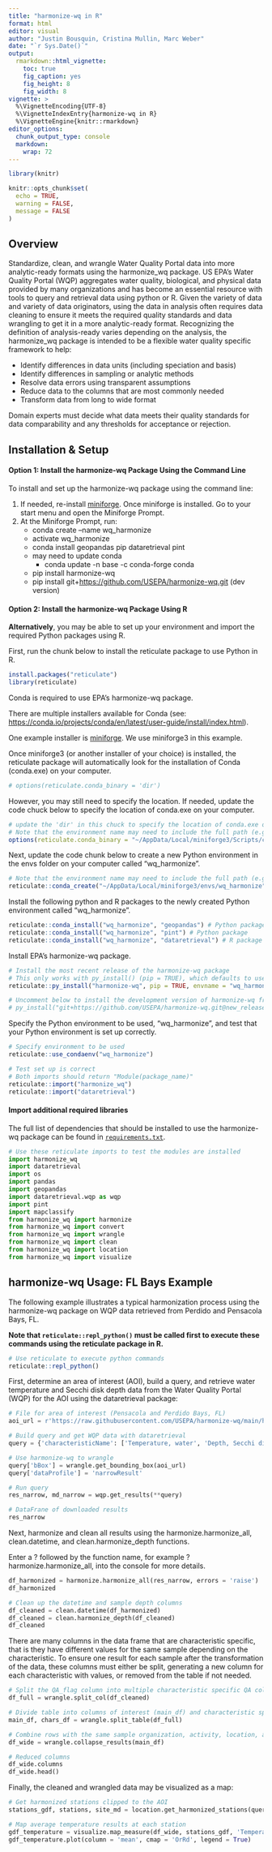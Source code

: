 ```yaml
---
title: "harmonize-wq in R"
format: html
editor: visual
author: "Justin Bousquin, Cristina Mullin, Marc Weber"
date: "`r Sys.Date()`"
output: 
  rmarkdown::html_vignette:
    toc: true
    fig_caption: yes
    fig_height: 8
    fig_width: 8
vignette: >
  %\VignetteEncoding{UTF-8}
  %\VignetteIndexEntry{harmonize-wq in R}
  %\VignetteEngine{knitr::rmarkdown}
editor_options:
  chunk_output_type: console
  markdown:
    wrap: 72
---
```


```r
library(knitr)

knitr::opts_chunk$set(
  echo = TRUE,
  warning = FALSE,
  message = FALSE
)
```

## Overview

Standardize, clean, and wrangle Water Quality Portal data into more
analytic-ready formats using the harmonize_wq package. US EPA's Water
Quality Portal (WQP) aggregates water quality, biological, and physical
data provided by many organizations and has become an essential resource
with tools to query and retrieval data using python or R. Given the
variety of data and variety of data originators, using the data in
analysis often requires data cleaning to ensure it meets the required
quality standards and data wrangling to get it in a more analytic-ready
format. Recognizing the definition of analysis-ready varies depending on
the analysis, the harmonize_wq package is intended to be a flexible
water quality specific framework to help:

-   Identify differences in data units (including speciation and basis)
-   Identify differences in sampling or analytic methods
-   Resolve data errors using transparent assumptions
-   Reduce data to the columns that are most commonly needed
-   Transform data from long to wide format

Domain experts must decide what data meets their quality standards for
data comparability and any thresholds for acceptance or rejection.

## Installation & Setup

#### Option 1: Install the harmonize-wq Package Using the Command Line

To install and set up the harmonize-wq package using the command line:

1.  If needed, re-install
    [miniforge](https://github.com/conda-forge/miniforge). Once
    miniforge is installed. Go to your start menu and open the Miniforge
    Prompt.
2.  At the Miniforge Prompt, run:
    -   conda create --name wq_harmonize
    -   activate wq_harmonize
    -   conda install geopandas pip dataretrieval pint
    -   may need to update conda
        -   conda update -n base -c conda-forge conda
    -   pip install harmonize-wq
    -   pip install git+<https://github.com/USEPA/harmonize-wq.git> (dev
        version)

#### Option 2: Install the harmonize-wq Package Using R

**Alternatively**, you may be able to set up your environment and import
the required Python packages using R.

First, run the chunk below to install the reticulate package to use Python in R.

```r
install.packages("reticulate")
library(reticulate)
```

Conda is required to use EPA's harmonize-wq package. 

There are multiple installers available for Conda 
(see: <https://conda.io/projects/conda/en/latest/user-guide/install/index.html>).

One example installer is
[miniforge](https://github.com/conda-forge/miniforge). We use miniforge3 in this 
example.

Once miniforge3 (or another installer of your choice) is installed, the
reticulate package will automatically look for the installation of Conda (conda.exe) 
on your computer. 

```r
# options(reticulate.conda_binary = 'dir')
```

However, you may still need to specify the location. If needed, update the code chuck below to specify the location of conda.exe on your computer.

```r
# update the 'dir' in this chuck to specify the location of conda.exe on your computer
# Note that the environment name may need to include the full path (e.g. "C:/Users/USERNAME/AppData/Local/miniforge3/Scripts/conda.exe")
options(reticulate.conda_binary = "~/AppData/Local/miniforge3/Scripts/conda.exe")
```

Next, update the code chunk below to create a new Python environment in the envs
folder on your computer called "wq_harmonize".

```r
# Note that the environment name may need to include the full path (e.g. "C:/Users/USERNAME/AppData/Local/miniforge3/envs/wq_harmonize")
reticulate::conda_create("~/AppData/Local/miniforge3/envs/wq_harmonize")
```

Install the following python and R packages to the newly created
Python environment called "wq_harmonize".

```r
reticulate::conda_install("wq_harmonize", "geopandas") # Python package
reticulate::conda_install("wq_harmonize", "pint") # Python package
reticulate::conda_install("wq_harmonize", "dataretrieval") # R package
```

Install EPA's harmonize-wq package.

```r
# Install the most recent release of the harmonize-wq package
# This only works with py_install() (pip = TRUE), which defaults to use virtualenvs
reticulate::py_install("harmonize-wq", pip = TRUE, envname = "wq_harmonize")

# Uncomment below to install the development version of harmonize-wq from GitHub instead (optional)
# py_install("git+https://github.com/USEPA/harmonize-wq.git@new_release_0-3-8", pip = TRUE, envname = "wq_harmonize")
```

Specify the Python environment to be used, "wq_harmonize", and test that your Python
environment is set up correctly.

```r
# Specify environment to be used
reticulate::use_condaenv("wq_harmonize")

# Test set up is correct
# Both imports should return "Module(package_name)"
reticulate::import("harmonize_wq")
reticulate::import("dataretrieval")
```

#### Import additional required libraries

The full list of dependencies that should be installed to use the
harmonize-wq package can be found in
[`requirements.txt`](https://github.com/USEPA/harmonize-wq/blob/new_release_0-3-8/requirements.txt).

```python
# Use these reticulate imports to test the modules are installed
import harmonize_wq
import dataretrieval
import os
import pandas
import geopandas
import dataretrieval.wqp as wqp
import pint
import mapclassify
from harmonize_wq import harmonize
from harmonize_wq import convert
from harmonize_wq import wrangle
from harmonize_wq import clean
from harmonize_wq import location
from harmonize_wq import visualize
```

## harmonize-wq Usage: FL Bays Example

The following example illustrates a typical harmonization process using
the harmonize-wq package on WQP data retrieved from Perdido and
Pensacola Bays, FL.

**Note that `reticulate::repl_python()` must be called first to execute
these commands using the reticulate package in R.**

```r
# Use reticulate to execute python commands
reticulate::repl_python()
```

First, determine an area of interest (AOI), build a query, and retrieve
water temperature and Secchi disk depth data from the Water Quality Portal (WQP)
for the AOI using the dataretrieval package:

```python
# File for area of interest (Pensacola and Perdido Bays, FL)
aoi_url = r'https://raw.githubusercontent.com/USEPA/harmonize-wq/main/harmonize_wq/tests/data/PPBays_NCCA.geojson'

# Build query and get WQP data with dataretrieval
query = {'characteristicName': ['Temperature, water', 'Depth, Secchi disk depth',]}

# Use harmonize-wq to wrangle
query['bBox'] = wrangle.get_bounding_box(aoi_url)
query['dataProfile'] = 'narrowResult'

# Run query
res_narrow, md_narrow = wqp.get_results(**query)

# DataFrane of downloaded results
res_narrow
```

Next, harmonize and clean all results using the harmonize.harmonize_all, 
clean.datetime, and clean.harmonize_depth functions.

Enter a ? followed by the function name, for example ?harmonize.harmonize_all, 
into the console for more details.

```python
df_harmonized = harmonize.harmonize_all(res_narrow, errors = 'raise')
df_harmonized

# Clean up the datetime and sample depth columns
df_cleaned = clean.datetime(df_harmonized)
df_cleaned = clean.harmonize_depth(df_cleaned)
df_cleaned
```

There are many columns in the data frame that are characteristic
specific, that is they have different values for the same sample
depending on the characteristic. To ensure one result for each sample
after the transformation of the data, these columns must either be
split, generating a new column for each characteristic with values, or
removed from the table if not needed.

```python
# Split the QA_flag column into multiple characteristic specific QA columns
df_full = wrangle.split_col(df_cleaned)

# Divide table into columns of interest (main_df) and characteristic specific metadata (chars_df)
main_df, chars_df = wrangle.split_table(df_full)

# Combine rows with the same sample organization, activity, location, and datetime
df_wide = wrangle.collapse_results(main_df)

# Reduced columns
df_wide.columns
df_wide.head()
```

Finally, the cleaned and wrangled data may be visualized as a map:

```python
# Get harmonized stations clipped to the AOI
stations_gdf, stations, site_md = location.get_harmonized_stations(query, aoi=aoi_url)

# Map average temperature results at each station
gdf_temperature = visualize.map_measure(df_wide, stations_gdf, 'Temperature')
gdf_temperature.plot(column = 'mean', cmap = 'OrRd', legend = True)
```
